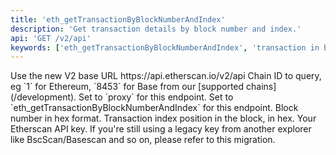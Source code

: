 ```yaml
---
title: 'eth_getTransactionByBlockNumberAndIndex'
description: 'Get transaction details by block number and index.'
api: 'GET /v2/api'
keywords: ['eth_getTransactionByBlockNumberAndIndex', 'transaction in block']
---
```



<CreditChip description="Returns information about a transaction by block number and index" />

  <ParamField path="v2" type="string" default="v2">
    Use the new V2 base URL https://api.etherscan.io/v2/api
  </ParamField>
  <ParamField query="chainid" type="string" default="1">
    Chain ID to query, eg `1` for Ethereum, `8453` for Base from our [supported chains](/development).
  </ParamField>
  <ParamField query="module" type="string" default="proxy">
    Set to `proxy` for this endpoint.
  </ParamField>
  <ParamField query="action" type="string" default="eth_getTransactionByBlockNumberAndIndex">
    Set to `eth_getTransactionByBlockNumberAndIndex` for this endpoint.
  </ParamField>
  <ParamField query="tag" type="string" default="0xC6331D">
    Block number in hex format.
  </ParamField>
  <ParamField query="index" type="string" default="0x11A">
    Transaction index position in the block, in hex.
  </ParamField>
  <ParamField query="apikey" type="string">
    Your Etherscan API key. If you're still using a legacy key from another explorer like BscScan/Basescan and so on, please refer to this migration.
  </ParamField>
